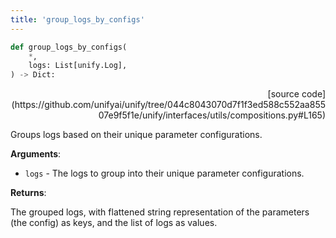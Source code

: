```yaml
---
title: 'group_logs_by_configs'
---
```


```python
def group_logs_by_configs(
    *,
    logs: List[unify.Log],
) -> Dict:
```

<p align="right">[source code](https://github.com/unifyai/unify/tree/044c8043070d7f1f3ed588c552aa85507e9f5f1e/unify/interfaces/utils/compositions.py#L165)</p>

Groups logs based on their unique parameter configurations.

**Arguments**:

- `logs` - The logs to group into their unique parameter configurations.



**Returns**:

The grouped logs, with flattened string representation of the parameters
(the config) as keys, and the list of logs as values.